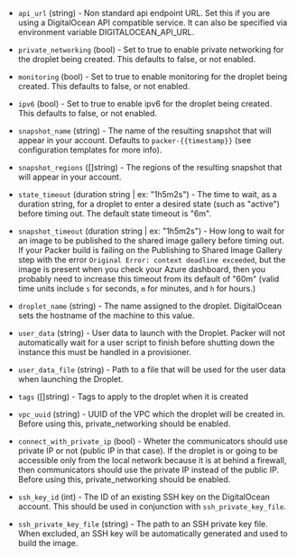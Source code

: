 <!-- Code generated from the comments of the Config struct in builder/digitalocean/config.go; DO NOT EDIT MANUALLY -->

- `api_url` (string) - Non standard api endpoint URL. Set this if you are
  using a DigitalOcean API compatible service. It can also be specified via
  environment variable DIGITALOCEAN_API_URL.

- `private_networking` (bool) - Set to true to enable private networking
  for the droplet being created. This defaults to false, or not enabled.

- `monitoring` (bool) - Set to true to enable monitoring for the droplet
  being created. This defaults to false, or not enabled.

- `ipv6` (bool) - Set to true to enable ipv6 for the droplet being
  created. This defaults to false, or not enabled.

- `snapshot_name` (string) - The name of the resulting snapshot that will
  appear in your account. Defaults to `packer-{{timestamp}}` (see
  configuration templates for more info).

- `snapshot_regions` ([]string) - The regions of the resulting
  snapshot that will appear in your account.

- `state_timeout` (duration string | ex: "1h5m2s") - The time to wait, as a duration string, for a
  droplet to enter a desired state (such as "active") before timing out. The
  default state timeout is "6m".

- `snapshot_timeout` (duration string | ex: "1h5m2s") - How long to wait for an image to be published to the shared image
  gallery before timing out. If your Packer build is failing on the
  Publishing to Shared Image Gallery step with the error `Original Error:
  context deadline exceeded`, but the image is present when you check your
  Azure dashboard, then you probably need to increase this timeout from
  its default of "60m" (valid time units include `s` for seconds, `m` for
  minutes, and `h` for hours.)

- `droplet_name` (string) - The name assigned to the droplet. DigitalOcean
  sets the hostname of the machine to this value.

- `user_data` (string) - User data to launch with the Droplet. Packer will
  not automatically wait for a user script to finish before shutting down the
  instance this must be handled in a provisioner.

- `user_data_file` (string) - Path to a file that will be used for the user
  data when launching the Droplet.

- `tags` ([]string) - Tags to apply to the droplet when it is created

- `vpc_uuid` (string) - UUID of the VPC which the droplet will be created in. Before using this,
  private_networking should be enabled.

- `connect_with_private_ip` (bool) - Wheter the communicators should use private IP or not (public IP in that case).
  If the droplet is or going to be accessible only from the local network because
  it is at behind a firewall, then communicators should use the private IP
  instead of the public IP. Before using this, private_networking should be enabled.

- `ssh_key_id` (int) - The ID of an existing SSH key on the DigitalOcean account. This should be
  used in conjunction with `ssh_private_key_file`.

- `ssh_private_key_file` (string) - The path to an SSH private key file. When excluded, an SSH key  will be
  automatically generated and used to build the image.

<!-- End of code generated from the comments of the Config struct in builder/digitalocean/config.go; -->
